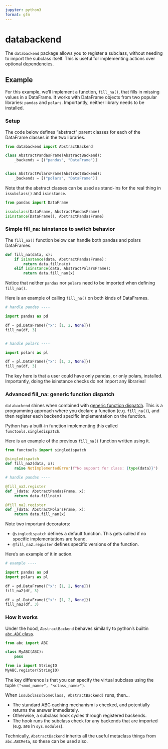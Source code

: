 ```yaml
---
jupyter: python3
format: gfm
---
```


# databackend

The `databackend` package allows you to register a subclass, without needing to import the subclass itself.
This is useful for implementing actions over optional dependencies.


## Example

For this example, we'll implement a function, `fill_na()`, that fills in missing values
in a DataFrame.
It works with DataFrame objects from two popular libraries: `pandas` and `polars`.
Importantly, neither library needs to be installed.

### Setup

The code below defines "abstract" parent classes for each of the DataFrame classes in the two libraries.

```python
from databackend import AbstractBackend

class AbstractPandasFrame(AbstractBackend):
    _backends = [("pandas", "DataFrame")]


class AbstractPolarsFrame(AbstractBackend):
    _backends = [("polars", "DataFrame")]


```

Note that the abstract classes can be used as stand-ins for the real thing
in `issubclass()` and `isinstance`.

```python
from pandas import DataFrame

issubclass(DataFrame, AbstractPandasFrame)
isinstance(DataFrame(), AbstractPandasFrame)
```

### Simple fill_na: isinstance to switch behavior

The `fill_na()` function below can handle both pandas and polars DataFrames.

```python
def fill_na(data, x):
    if isinstance(data, AbstractPandasFrame):
        return data.fillna(x)
    elif isinstance(data, AbstractPolarsFrame):
        return data.fill_nan(x)

```

Notice that neither `pandas` nor `polars` need to be imported when defining `fill_na()`.

Here is an example of calling `fill_na()` on both kinds of DataFrames.

```python
# handle pandas ----

import pandas as pd

df = pd.DataFrame({"x": [1, 2, None]})
fill_na(df, 3)


# handle polars ----

import polars as pl

df = pl.DataFrame({"x": [1, 2, None]})
fill_na(df, 3)
```

The key here is that a user could have only pandas, or only polars, installed.
Importantly, doing the isinstance checks do not import any libraries!


### Advanced fill_na: generic function dispatch

`databackend` shines when combined with [generic function dispatch](https://mchow.com/posts/2020-02-24-single-dispatch-data-science/).
This is a programming approach where you declare a function (e.g. `fill_na()`),
and then register each backend specific implementation on the function.

Python has a built-in function implementing this called `functools.singledispatch`.

Here is an example of the previous `fill_na()` function written using it.

```python
from functools import singledispatch

@singledispatch
def fill_na2(data, x):
    raise NotImplementedError(f"No support for class: {type(data)}")

# handle pandas ----

@fill_na2.register
def _(data: AbstractPandasFrame, x):
    return data.fillna(x)

@fill_na2.register
def _(data: AbstractPolarsFrame, x):
    return data.fill_nan(x)
```

Note two important decorators:

* `@singledispatch` defines a default function. This gets called if no specific implementations are found. 
* `@fill_na2.register` defines specific versions of the function.

Here's an example of it in action.

```python
# example ----

import pandas as pd
import polars as pl

df = pd.DataFrame({"x": [1, 2, None]})
fill_na2(df, 3)

df = pl.DataFrame({"x": [1, 2, None]})
fill_na2(df, 3)
```

### How it works

Under the hood, `AbstractBackend` behaves similarly to python's builtin [`abc.ABC` class](https://docs.python.org/3/library/abc.html#abc.ABC).

```python
from abc import ABC

class MyABC(ABC):
    pass

from io import StringIO
MyABC.register(StringIO)
```

The key difference is that you can specify the virtual subclass using the tuple `("<mod_name>", "<class_name>")`.

When `issubclass(SomeClass, AbstractBackend)` runs, then...

* The standard ABC caching mechanism is checked, and potentially returns the answer immediately.
* Otherwise, a subclass hook cycles through registered backends.
* The hook runs the subclass check for any backends that are imported (e.g. are in `sys.modules`).

Technically, `AbstractBackend` inherits all the useful metaclass things from `abc.ABCMeta`, so these can be used also.
